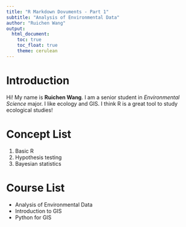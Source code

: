 ```yaml
---
title: "R Markdown Dovuments - Part 1"
subtitle: "Analysis of Environmental Data"
author: "Ruichen Wang"
output: 
  html_document:
    toc: true
    toc_float: true
    theme: cerulean
---
```



# Introduction

Hi! My name is **Ruichen Wang**. I am a senior student in *Environmental Science* major. I like ecology and GIS. I think R is a great tool to study ecological studies!

# Concept List
1. Basic R
1. Hypothesis testing
1. Bayesian statistics

# Course List
* Analysis of Environmental Data
* Introduction to GIS
* Python for GIS